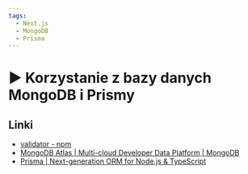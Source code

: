 ```yaml
---
tags:
  - Next.js
  - MongoDB
  - Prisma
---
```



# ▶️ Korzystanie z bazy danych MongoDB i Prismy

<VimeoPlayer videoId="746930356" />

## Linki

- [validator - npm](https://www.npmjs.com/package/validator)
- [MongoDB Atlas | Multi-cloud Developer Data Platform | MongoDB](https://www.mongodb.com/atlas)
- [Prisma | Next-generation ORM for Node.js & TypeScript](https://www.prisma.io/)
